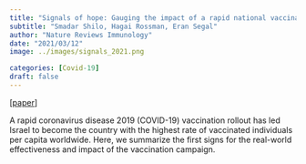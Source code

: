 ```yaml
---
title: "Signals of hope: Gauging the impact of a rapid national vaccination campaign"
subtitle: "Smadar Shilo, Hagai Rossman, Eran Segal"
author: "Nature Reviews Immunology"
date: "2021/03/12"
image: ../images/signals_2021.png

categories: [Covid-19]
draft: false
---
```


[[paper](https://www.nature.com/articles/s41577-021-00531-0)]

A rapid coronavirus disease 2019 (COVID-19) vaccination rollout has led Israel to become the country with the highest rate of vaccinated individuals per capita worldwide. Here, we summarize the first signs for the real-world effectiveness and impact of the vaccination campaign.